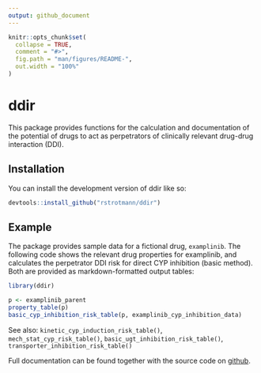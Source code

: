 ```yaml
---
output: github_document
---
```


<!-- README.md is generated from README.Rmd. Please edit that file -->

```r
knitr::opts_chunk$set(
  collapse = TRUE,
  comment = "#>",
  fig.path = "man/figures/README-",
  out.width = "100%"
)
```

# ddir

<!-- badges: start -->
<!-- badges: end -->

This package provides functions for the calculation and documentation of the
potential of drugs to act as perpetrators of clinically relevant drug-drug
interaction (DDI).

## Installation

You can install the development version of ddir like so:

``` r
devtools::install_github("rstrotmann/ddir")
```

## Example

The package provides sample data for a fictional drug, `examplinib`. The
following code shows the relevant drug properties for examplinib, and calculates
the perpetrator DDI risk for direct CYP inhibition (basic method). Both are
provided as markdown-formatted output tables:

```r
library(ddir)

p <- examplinib_parent
property_table(p)
basic_cyp_inhibition_risk_table(p, examplinib_cyp_inhibition_data)
```

See also: `kinetic_cyp_induction_risk_table()`, `mech_stat_cyp_risk_table()`,
`basic_ugt_inhibition_risk_table()`, `transporter_inhibition_risk_table()`

Full documentation can be found together with the source code on
[github](https://github.com/rstrotmann/ddir).
